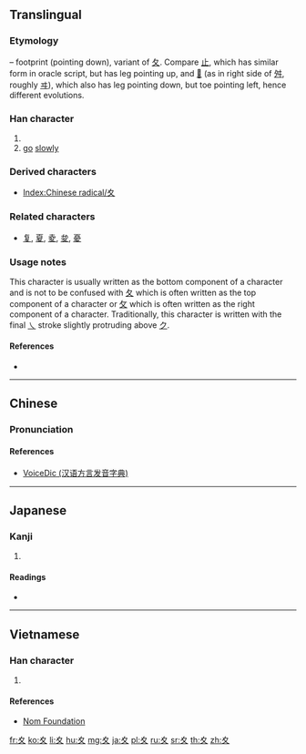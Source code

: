 {{character info/new}}
{{also|夂|攵}}
==Translingual==
{{stroke order|type=animate}}

===Etymology===
{{Han etyl}}
{{liushu|p}} – footprint (pointing down), variant of [[夂]]. Compare [[止]], which has similar form in oracle script, but has leg pointing up, and [[𡕒]] (as in right side of [[舛]], roughly [[ヰ]]), which also has leg pointing down, but toe pointing left, hence different evolutions.

===Han character===
{{Han char|rn=35|rad=夊|as=00|sn=3|four=|canj=HE,XXHE}}

# {{mul-kangxi radical-def}}
# [[go]] [[slowly]]

===Derived characters===
* [[Index:Chinese radical/夊]]

===Related characters===
* [[复]], [[夏]], [[夌]], [[夋]], [[憂]]

===Usage notes===
This character is usually written as the bottom component of a character and is not to be confused with [[夂]] which is often written as the top component of a character or [[攵]] which is often written as the right component of a character. Traditionally, this character is written with the final [[㇏]] stroke slightly protruding above [[ク]].

====References====
* {{Han ref|kx=0245.010|dkj=05708|dj=0485.180|hdz=20867.160|uh=590A|ud=22794}}

----

==Chinese==
{{zh-forms}}

===Pronunciation===
{{zh-pron
|m=suī
|c=seoi1
|h=pfs=soi, sui
|mn=sui
|w=
|mc=y
|oc=y
|ma=|ma2=
|cat=v
}}

====References====
* [http://cn.voicedic.com/ VoiceDic (汉语方言发音字典)]

----

==Japanese==

===Kanji===
{{ja-kanji|grade=9|rs=夊00}}

# {{defn|lang=ja|sort=夊00}}

====Readings====
* {{ja-readings|on=[[すい]] (sui)|kun=[[すいにょう]] (suinyō)}}

----

==Vietnamese==

===Han character===
{{vi-hantu|[[truy]]|rs=夊00}}

# {{defn|lang=vi|sort=夊00}}

====References====
* [http://nomfoundation.org/common/nom_details.php?codepoint=590a Nom Foundation]

[[Category:CJKV radicals| ]]

[[fr:夊]]
[[ko:夊]]
[[li:夊]]
[[hu:夊]]
[[mg:夊]]
[[ja:夊]]
[[pl:夊]]
[[ru:夊]]
[[sr:夊]]
[[th:夊]]
[[zh:夊]]